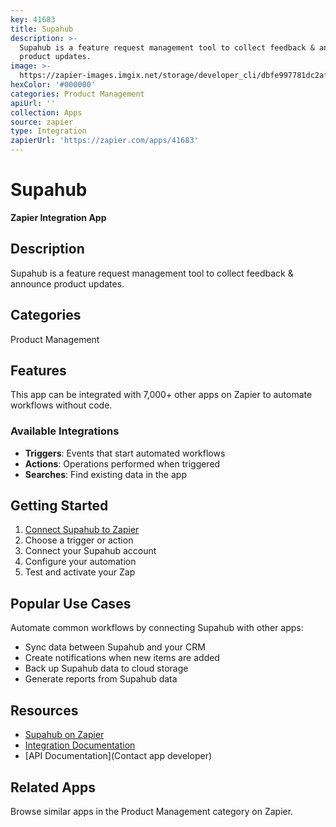 ```yaml
---
key: 41683
title: Supahub
description: >-
  Supahub is a feature request management tool to collect feedback & announce
  product updates.
image: >-
  https://zapier-images.imgix.net/storage/developer_cli/dbfe997781dc2af86319c6fa6b67fc53.png?auto=format%2Ccompress&ixlib=python-3.0.0&q=50
hexColor: '#000000'
categories: Product Management
apiUrl: ''
collection: Apps
source: zapier
type: Integration
zapierUrl: 'https://zapier.com/apps/41683'
---
```

# Supahub

**Zapier Integration App**

## Description

Supahub is a feature request management tool to collect feedback & announce product updates.

## Categories

Product Management

## Features

This app can be integrated with 7,000+ other apps on Zapier to automate workflows without code.

### Available Integrations

- **Triggers**: Events that start automated workflows
- **Actions**: Operations performed when triggered
- **Searches**: Find existing data in the app

## Getting Started

1. [Connect Supahub to Zapier](https://zapier.com/apps/41683)
2. Choose a trigger or action
3. Connect your Supahub account
4. Configure your automation
5. Test and activate your Zap

## Popular Use Cases

Automate common workflows by connecting Supahub with other apps:

- Sync data between Supahub and your CRM
- Create notifications when new items are added
- Back up Supahub data to cloud storage
- Generate reports from Supahub data

## Resources

- [Supahub on Zapier](https://zapier.com/apps/41683)
- [Integration Documentation](https://zapier.com/apps/41683/integrations)
- [API Documentation](Contact app developer)

## Related Apps

Browse similar apps in the Product Management category on Zapier.
